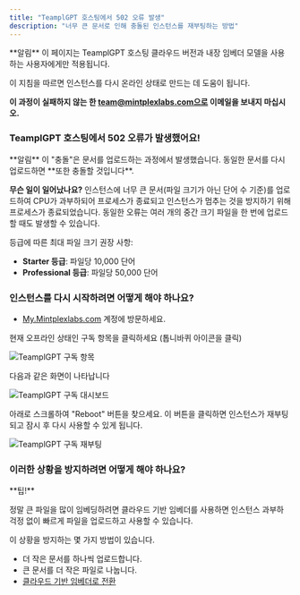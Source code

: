 ```yaml
---
title: "TeamplGPT 호스팅에서 502 오류 발생"
description: "너무 큰 문서로 인해 충돌된 인스턴스를 재부팅하는 방법"
---
```



<Callout type="warning" emoji="️⚠️">
  **알림**
  이 페이지는 TeamplGPT 호스팅 클라우드 버전과 내장 임베더 모델을 사용하는 사용자에게만 적용됩니다.

이 지침을 따르면 인스턴스를 다시 온라인 상태로 만드는 데 도움이 됩니다.

**이 과정이 실패하지 않는 한 team@mintplexlabs.com으로 이메일을 보내지 마십시오.**
</Callout>

### TeamplGPT 호스팅에서 502 오류가 발생했어요!

<Callout type="error" emoji="️⚠️">
  **알림** 이 "충돌"은 문서를 업로드하는 과정에서 발생했습니다.
  동일한 문서를 다시 업로드하면 **또한 충돌할 것입니다**.
</Callout>

**무슨 일이 일어났나요?** 인스턴스에 너무 큰 문서(파일 크기가 아닌 단어 수 기준)를 업로드하여 CPU가 과부하되어 프로세스가 종료되고 인스턴스가 멈추는 것을 방지하기 위해 프로세스가 종료되었습니다. 동일한 오류는 여러 개의 중간 크기 파일을 한 번에 업로드할 때도 발생할 수 있습니다.

등급에 따른 최대 파일 크기 권장 사항:

- **Starter 등급**: 파일당 10,000 단어
- **Professional 등급**: 파일당 50,000 단어

### 인스턴스를 다시 시작하려면 어떻게 해야 하나요?

- [My.Mintplexlabs.com](https://my.mintplexlabs.com/dashboard) 계정에 방문하세요.

현재 오프라인 상태인 구독 항목을 클릭하세요 (톱니바퀴 아이콘을 클릭)

<Image
  src="/images/cloud/subitem.png"
  height={500}
  width={500}
  quality={100}
  alt="TeamplGPT 구독 항목"
/>

다음과 같은 화면이 나타납니다

<Image
  src="/images/cloud/dashboard.png"
  height={500}
  width={500}
  quality={100}
  alt="TeamplGPT 구독 대시보드"
/>

아래로 스크롤하여 "Reboot" 버튼을 찾으세요. 이 버튼을 클릭하면 인스턴스가 재부팅되고 잠시 후 다시 사용할 수 있게 됩니다.

<Image
  src="/images/cloud/reboot.png"
  height={500}
  width={500}
  quality={100}
  alt="TeamplGPT 구독 재부팅"
/>

### 이러한 상황을 방지하려면 어떻게 해야 하나요?

<Callout type="info" emoji="️💡">
  **팁!**

정말 큰 파일을 많이 임베딩하려면 클라우드 기반 임베더를 사용하면 인스턴스 과부하 걱정 없이 빠르게 파일을 업로드하고 사용할 수 있습니다.
</Callout>

이 상황을 방지하는 몇 가지 방법이 있습니다.

- 더 작은 문서를 하나씩 업로드합니다.
- 큰 문서를 더 작은 파일로 나눕니다.
- [클라우드 기반 임베더로 전환](/anythingllm-setup/embedder-configuration/overview#cloud-model-providers)
